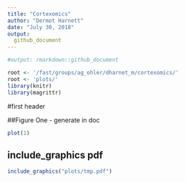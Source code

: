 ```yaml
---
title: "Cortexomics"
author: "Dermot Harnett"
date: "July 30, 2018"
output:
  github_document
---
```




```r
#output: rmarkdown::github_document

root <- '/fast/groups/ag_ohler/dharnet_m/cortexomics/'
root <- 'plots/'
library(knitr)
library(magrittr)

```

#first header
<!-- ## R Markdown -->

<!-- This is an R Markdown document. Markdown is a simple formatting syntax for authoring HTML, PDF, and MS Word documents. For more details on using R Markdown see <http://rmarkdown.rstudio.com>. -->


##Figure One - generate in doc
```r
plot(1)
```
<!-- ##Figure Two - include_graphics svg
```r
include_graphics("plots/tmp.svg")

```
 -->
<!-- ## include_graphics pdf
```r
include_graphics("plots/tmp.pdf")

```
 -->

## include_graphics pdf
```r
include_graphics("plots/tmp.pdf")

```



<!-- ##Figure Three -->
<!-- ```{r fig3, out.width = "85%", fig.cap = "caption"} -->
<!-- include_graphics(file.path(root,"tmp.pdf")) -->
<!-- ``` -->
<!-- ##Figure Four -->
<!-- ```{r fig4, out.width = "85%", fig.cap = "caption"} -->
<!-- include_graphics(file.path(root,"tmp.pdf"), auto_pdf = T) -->
<!-- ``` -->

<!-- ```{r cars} -->
<!-- summary(cars) -->
<!-- ``` -->

<!-- ## Including Plots -->

<!-- You can also embed plots, for example: -->

<!-- ```{r pressure, echo=FALSE} -->
<!-- plot(pressure) -->
<!-- ``` -->

<!-- Note that the `echo = FALSE` parameter was added to the code chunk to prevent printing of the R code that generated the plot. -->
